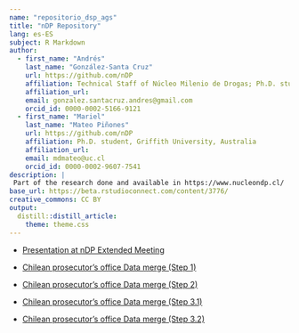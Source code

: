 ```yaml
---
name: "repositorio_dsp_ags"
title: "nDP Repository"
lang: es-ES
subject: R Markdown
author:
  - first_name: "Andrés"
    last_name: "González-Santa Cruz"
    url: https://github.com/nDP
    affiliation: Technical Staff of Núcleo Milenio de Drogas; Ph.D. student, School of Public Health, Universidad de Chile
    affiliation_url: 
    email: gonzalez.santacruz.andres@gmail.com
    orcid_id: 0000-0002-5166-9121
  - first_name: "Mariel"
    last_name: "Mateo Piñones"
    url: https://github.com/nDP
    affiliation: Ph.D. student, Griffith University, Australia
    affiliation_url: 
    email: mdmateo@uc.cl
    orcid_id: 0000-0002-9607-7541
description: |
 Part of the research done and available in https://www.nucleondp.cl/ 
base_url: https://beta.rstudioconnect.com/content/3776/
creative_commons: CC BY
output: 
  distill::distill_article:
    theme: theme.css
---
```


- [Presentation at nDP Extended Meeting](pres_2022jun.html)

- [Chilean prosecutor’s office Data merge (Step 1)](Fiscalia_merge.html)

- [Chilean prosecutor’s office Data merge (Step 2)](Fiscalia_merge2.html)

- [Chilean prosecutor’s office Data merge (Step 3.1)](Fiscalia_merge31.html)

- [Chilean prosecutor’s office Data merge (Step 3.2)](Fiscalia_merge32.html)
